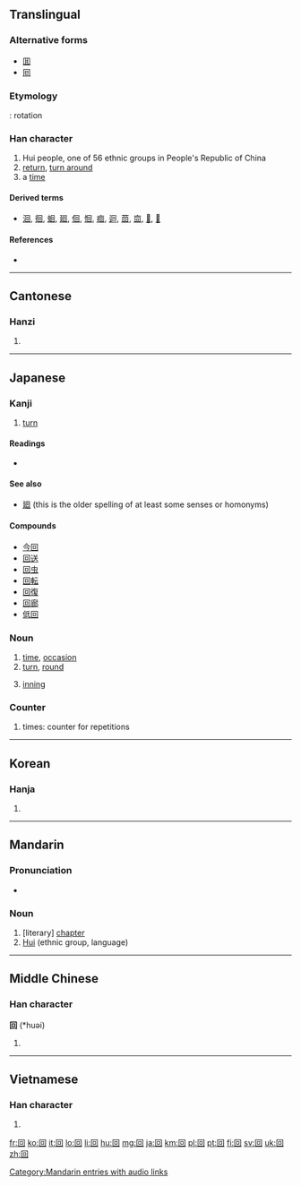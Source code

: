 {{also|何|向|同}}
==Translingual==
{{stroke order|type=animate}}

===Alternative forms===
* [[囬]]
* [[囘]]

===Etymology===
{{liushu|p}}: rotation

===Han character===
{{Han char|rn=31|rad=囗|as=03|sn=6|four=6060<sub>0</sub>|canj=田口 (WR)}}

# Hui people, one of 56 ethnic groups in People's Republic of China
# [[return]], [[turn around]]
# a [[time]]

====Derived terms====
* [[洄]], [[徊]], [[蛔]], [[廻]], [[佪]], [[恛]], [[痐]], [[迴]], [[茴]], [[㐭]], [[𩫖]], [[𠬸]]

====References====
* {{Han ref|kx=0216.260|dkj=04690|dj=0422.040|hdz=10712.020|uh=56DE|ud=22238|bh=A65E|bd=42590}}

----

==Cantonese==

===Hanzi===
{{yue-hanzi|jyut=|y=[[wui4]]}}

# {{defn|lang=yue|sort=囗03}}

----

==Japanese==

===Kanji===
{{ja-kanji|grade=2|rs=囗03}}

# [[turn]]

====Readings====
* {{ja-readings|on=[[かい]] (kai), [[え]] (e)|kun=[[まわす]] (mawasu), [[まわる]] (mawaru), [[かえる]] (kaeru)}}

====See also====
* [[廻]] (this is the older spelling of at least some senses or homonyms)

====Compounds====
* [[今回]]
* [[回送]]
* [[回虫]]
* [[回転]]
* [[回復]]
* [[回廊]]
* [[低回]]

===Noun===
{{ja-noun|k|hira=かい|rom=kai}}

# [[time]], [[occasion]]
# [[turn]], [[round]]
# {{baseball|softball|lang=ja|skey=かい}} [[inning]]

===Counter===
{{ja-pos|k|counter|hira=かい|rom=kai}}

# times: counter for repetitions

----

==Korean==

===Hanja===
{{ko-hanja|hangeul=회|rv=hoe|mr=hoe}}

# {{defn|lang=ko|sort=囗03}}

----

==Mandarin==

===Pronunciation===
* {{audio|zh-huí.ogg|audio}}

===Noun===
{{cmn-noun|ts|pin=huí|pint=tun2|rs=囗03}}

# [literary] [[chapter]]
# [[Hui]] (ethnic group, language)

[[Category:Mandarin entries with audio links]]

----

==Middle Chinese==

===Han character===
'''回''' (*huəi)<!--asterisk indicates that this is a reconstructed pronunciation-->

# {{defn|Middle Chinese|sort=囗03}}

----

==Vietnamese==

===Han character===
{{vi-hantu|[[hồi]], [[hòi]]|rs=囗03}}

# {{defn|lang=vi|sort=囗03}}

[[fr:回]]
[[ko:回]]
[[it:回]]
[[lo:回]]
[[li:回]]
[[hu:回]]
[[mg:回]]
[[ja:回]]
[[km:回]]
[[pl:回]]
[[pt:回]]
[[fi:回]]
[[sv:回]]
[[uk:回]]
[[zh:回]]